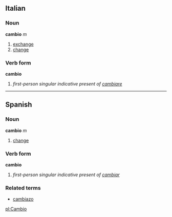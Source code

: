 ==Italian==
===Noun===
'''cambio''' ''m''

# [[exchange]]
# [[change]]

===Verb form===
'''cambio'''

# ''first-person singular indicative present of [[cambiare]]''

----

==Spanish==
===Noun===
'''cambio''' ''m''

# [[change]]

===Verb form===
'''cambio'''

# ''first-person singular indicative present of [[cambiar]]''

===Related terms===
*[[cambiazo]]

[[pl:Cambio]]